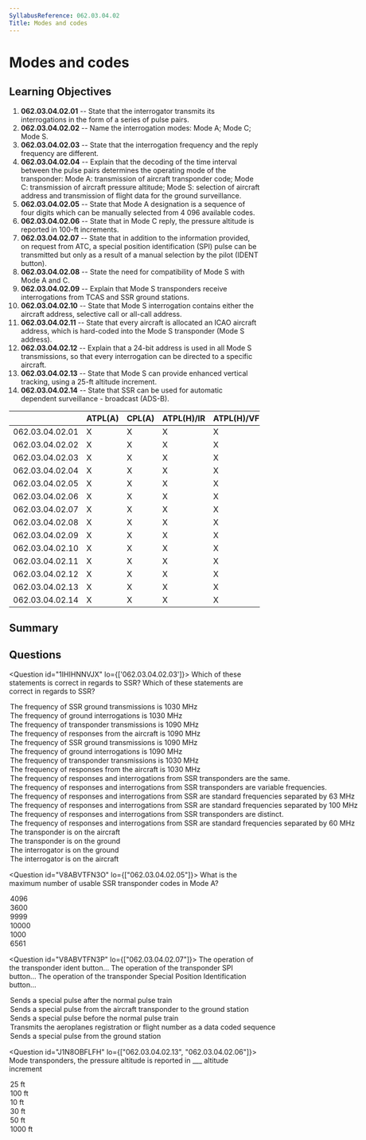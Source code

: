 ```yaml
---
SyllabusReference: 062.03.04.02
Title: Modes and codes
---
```


# Modes and codes

## Learning Objectives

1. **062.03.04.02.01** -- State that the interrogator transmits its
   interrogations in the form of a series of pulse pairs.
2. **062.03.04.02.02** -- Name the interrogation modes: Mode A; Mode C; Mode S.
3. **062.03.04.02.03** -- State that the interrogation frequency and the reply
   frequency are different.
4. **062.03.04.02.04** -- Explain that the decoding of the time interval between
   the pulse pairs determines the operating mode of the transponder: Mode A:
   transmission of aircraft transponder code; Mode C: transmission of aircraft
   pressure altitude; Mode S: selection of aircraft address and transmission of
   flight data for the ground surveillance.
5. **062.03.04.02.05** -- State that Mode A designation is a sequence of four
   digits which can be manually selected from 4 096 available codes.
6. **062.03.04.02.06** -- State that in Mode C reply, the pressure altitude is
   reported in 100-ft increments.
7. **062.03.04.02.07** -- State that in addition to the information provided, on
   request from ATC, a special position identification (SPI) pulse can be
   transmitted but only as a result of a manual selection by the pilot (IDENT
   button).
8. **062.03.04.02.08** -- State the need for compatibility of Mode S with Mode A
   and C.
9. **062.03.04.02.09** -- Explain that Mode S transponders receive
   interrogations from TCAS and SSR ground stations.
10. **062.03.04.02.10** -- State that Mode S interrogation contains either the
    aircraft address, selective call or all-call address.
11. **062.03.04.02.11** -- State that every aircraft is allocated an ICAO
    aircraft address, which is hard-coded into the Mode S transponder (Mode S
    address).
12. **062.03.04.02.12** -- Explain that a 24-bit address is used in all Mode S
    transmissions, so that every interrogation can be directed to a specific
    aircraft.
13. **062.03.04.02.13** -- State that Mode S can provide enhanced vertical
    tracking, using a 25-ft altitude increment.
14. **062.03.04.02.14** -- State that SSR can be used for automatic dependent
    surveillance - broadcast (ADS-B).

|                 | ATPL(A) | CPL(A) | ATPL(H)/IR | ATPL(H)/VFR | CPL(H) | IR  | CBIR(A) |
| --------------- | ------- | ------ | ---------- | ----------- | ------ | --- | ------- |
| 062.03.04.02.01 | X       | X      | X          | X           | X      | X   | X       |
| 062.03.04.02.02 | X       | X      | X          | X           | X      | X   | X       |
| 062.03.04.02.03 | X       | X      | X          | X           | X      |     |         |
| 062.03.04.02.04 | X       | X      | X          | X           | X      |     |         |
| 062.03.04.02.05 | X       | X      | X          | X           | X      | X   | X       |
| 062.03.04.02.06 | X       | X      | X          | X           | X      | X   |         |
| 062.03.04.02.07 | X       | X      | X          | X           | X      | X   |         |
| 062.03.04.02.08 | X       | X      | X          | X           | X      | X   |         |
| 062.03.04.02.09 | X       | X      | X          | X           | X      | X   |         |
| 062.03.04.02.10 | X       | X      | X          | X           | X      | X   |         |
| 062.03.04.02.11 | X       | X      | X          | X           | X      | X   | X       |
| 062.03.04.02.12 | X       | X      | X          | X           | X      | X   |         |
| 062.03.04.02.13 | X       | X      | X          | X           | X      | X   |         |
| 062.03.04.02.14 | X       | X      | X          | X           | X      | X   |         |

## Summary

## Questions

<Question id="1IHIHNNVJX" lo={['062.03.04.02.03']}>
  <Text  variant='oneCorrect'>Which of these statements is correct in regards to SSR?</Text>
  <Text  variant='oneTwo'>Which of these statements are correct in regards to SSR?</Text>
  <Option correct key="1">The frequency of SSR ground transmissions is 1030 MHz</Option>
  <Option correct key="1">The frequency of ground interrogations is 1030 MHz</Option>
  <Option correct key="2">The frequency of transponder transmissions is 1090 MHz</Option>
  <Option correct key="2">The frequency of responses from the aircraft is 1090 MHz</Option>

<Option key="3">The frequency of SSR ground transmissions is 1090 MHz</Option>
<Option key="3">The frequency of ground interrogations is 1090 MHz</Option>
<Option key="4">The frequency of transponder transmissions is 1030 MHz</Option>
<Option key="4">
  The frequency of responses from the aircraft is 1030 MHz
</Option>

<Option key="5">
  The frequency of responses and interrogations from SSR transponders are the
  same.
</Option>
<Option key="5">
  The frequency of responses and interrogations from SSR transponders are
  variable frequencies.
</Option>
<Option key="5">
  The frequency of responses and interrogations from SSR are standard
  frequencies separated by 63 MHz
</Option>
<Option key="5">
  The frequency of responses and interrogations from SSR are standard
  frequencies separated by 100 MHz
</Option>
<Option correct key="5">
  The frequency of responses and interrogations from SSR transponders are
  distinct.
</Option>
<Option correct key="5">
  The frequency of responses and interrogations from SSR are standard
  frequencies separated by 60 MHz
</Option>

  <Option key="7" correct >The transponder is on the aircraft</Option>
  <Option key="7" >The transponder is on the ground</Option>
  <Option key="7" correct >The interrogator is on the ground</Option>
  <Option key="7" >The interrogator is on the aircraft</Option>
</Question>

<Question id="V8ABVTFN3O" lo={["062.03.04.02.05"]}>
  <Text variant="oneCorrect">
    What is the maximum number of usable SSR transponder codes in Mode A?
  </Text>
  <Option
    correct
    why="Each transponder digit can be a number between 0 and 7. 8 * 8 * 8 * 8 = 4096"
  >
    4096
  </Option>
  <Option>3600</Option>
  <Option>9999</Option>
  <Option>10000</Option>
  <Option>1000</Option>
  <Option>6561</Option>
</Question>

<Question id="V8ABVTFN3P" lo={["062.03.04.02.07"]}>
  <Text variant="oneCorrect">
    The operation of the transponder ident button...
  </Text>
  <Text variant="oneCorrect">
    The operation of the transponder SPI button...
  </Text>
  <Text variant="oneCorrect">
    The operation of the transponder Special Position Identification button...
  </Text>
  <Option subject={[[]]}>
    Sends a special pulse after the normal pulse train
  </Option>
  <Option subject={[[]]}>
    Sends a special pulse from the aircraft transponder to the ground station
  </Option>
  <Option why="The special pulse is sent before the normal pulse train">
    Sends a special pulse before the normal pulse train
  </Option>
  <Option why="This is a functionality of the normal transponder operation in mode C/S, not a particularity of the SPI mode.">
    Transmits the aeroplanes registration or flight number as a data coded
    sequence
  </Option>
  <Option why="The ident button is available at the transponder in the aircraft.">
    Sends a special pulse from the ground station
  </Option>
</Question>

<Question id="J1N8OBFLFH" lo={["062.03.04.02.13", "062.03.04.02.06"]}>
  <Text variant="oneCorrect">
    Mode <Subject /> transponders, the pressure altitude is reported in ___
    altitude increment
  </Text>
  <Option subject={[["S"]]} why="True for Mode S">
    25 ft
  </Option>
  <Option subject={[["C"]]} why="True for Mode C">
    100 ft
  </Option>
  <Option>10 ft</Option>
  <Option>30 ft</Option>
  <Option>50 ft</Option>
  <Option>1000 ft</Option>
</Question>

